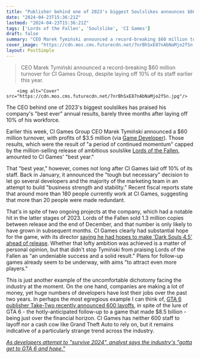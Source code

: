```yaml
---
title: "Publisher behind one of 2023's biggest Soulslikes announces $60 million 'best-ever' year just 3 months after laying off 10% of staff"
date: "2024-04-23T15:36:21Z"
lastmod: "2024-04-23T15:36:21Z"
tags: ['Lords of the Fallen', 'Soulslike', 'CI Games']
draft: false
summary: "CEO Marek Tymiński announced a record-breaking $60 million turnover for CI Games Group, despite laying off 10% of its staff earlier this year."
cover_image: "https://cdn.mos.cms.futurecdn.net/7nrBhSxE87nAbNaMjo2fSn.jpg" 
layout: PostSimple
---
```

> CEO Marek Tymiński announced a record-breaking $60 million turnover for CI Games Group, despite laying off 10% of its staff earlier this year.


        <img alt="Cover" src="https://cdn.mos.cms.futurecdn.net/7nrBhSxE87nAbNaMjo2fSn.jpg"/>
        
The CEO behind one of 2023's biggest soulslikes has praised his company's "best ever" annual results, barely three months after laying off 10% of his workforce.

Earlier this week, CI Games Group CEO Marek Tymiński announced a $60 million turnover, with profits of $3.5 million (via [<u>Game Developer</u>](https://www.gamedeveloper.com/business/ci-games-ceo-lauds-record-annual-revenues-months-after-cutting-10-percent-of-jobs)). Those results, which were the result of "a period of continued momentum" capped by the million-selling release of ambitious soulslike [Lords of the Fallen](https://www.gamesradar.com/lords-of-the-fallen-review/), amounted to CI Games' "best year." 

That "best year," however, comes not long after CI Games laid off 10% of its staff. Back in January, it announced the "tough but necessary" decision to let go several developers and the majority of the marketing team in an attempt to build "business strength and stability." Recent fiscal reports state that around more than 180 people currently work at CI Games, suggesting that more than 20 people were made redundant.

That's in spite of two ongoing projects at the company, which had a notable hit in the latter stages of 2023. Lords of the Fallen sold 1.3 million copies between release and the end of December, and that number is only likely to have grown in subsequent months. CI Games clearly had substantial hope for the game, with its director [<u>saying he had hopes to make 'Dark Souls 4.5' ahead of release</u>](https://www.gamesradar.com/the-lords-of-the-fallen-dev-wants-their-game-to-be-dark-souls-45/). Whether that lofty ambition was achieved is a matter of personal opinion, but that didn't stop Tymiński from praising Lords of the Fallen as "an undeniable success and a solid result." Plans for follow-up games already seem to be underway, with aims "to attract even more players."

This is just another example of the uncomfortable dichotomy facing the industry at the moment. On the one hand, companies are making a lot of money, yet huge numbers of developers have lost their jobs over the past two years. In perhaps the most egregious example I can think of, [<u>GTA 6 publisher Take-Two recently announced 600 layoffs</u>](https://www.gamesradar.com/gta-6-publisher-take-two-is-laying-off-hundreds-of-developers-and-canceling-projects/), in spite of the lure of GTA 6 - the hotly-anticipated follow-up to a game that made $8.5 billion - being just over the financial horizon. CI Games has neither 600 staff to layoff nor a cash cow like Grand Theft Auto to rely on, but it remains indicative of a particularly strange trend across the industry.

[<em>As developers attempt to "survive 2024", analyst says the industry's "gotta get to GTA 6 and hope."</em>](https://www.gamesradar.com/as-developers-attempt-to-survive-2024-analyst-says-the-industrys-gotta-get-to-gta-6-and-hope/)
        
